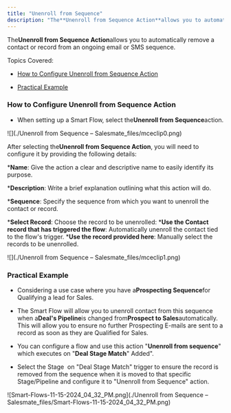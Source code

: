 ```yaml
---
title: "Unenroll from Sequence"
description: "The**Unenroll from Sequence Action**allows you to automatically remove a contact or record from an ongoing email or SMS sequence."
---
```


The**Unenroll from Sequence Action**allows you to automatically remove a contact or record from an ongoing email or SMS sequence.

Topics Covered:


*   [How to Configure Unenroll from Sequence Action](https://support.salesmate.io/hc/en-us/articles/38138278711065-Unenroll-from-Sequence#h_01J8Q35W2R143GTJ3750PTNWFQ)

*   [Practical Example](https://support.salesmate.io/hc/en-us/articles/38138278711065-Unenroll-from-Sequence#h_01J8Q4RSM1NX89S1MSVFPSKKK9)


### How to Configure Unenroll from Sequence Action


*   When setting up a Smart Flow, select the**Unenroll from Sequence**action.

![](./Unenroll from Sequence – Salesmate_files/mceclip0.png)

After selecting the**Unenroll from Sequence Action**, you will need to configure it by providing the following details:


***Name**: Give the action a clear and descriptive name to easily identify its purpose.

***Description**: Write a brief explanation outlining what this action will do.

***Sequence**: Specify the sequence from which you want to unenroll the contact or record.

***Select Record**: Choose the record to be unenrolled:
    ***Use the Contact record that has triggered the flow**: Automatically unenroll the contact tied to the flow's trigger.
    ***Use the record provided here**: Manually select the records to be unenrolled.

![](./Unenroll from Sequence – Salesmate_files/mceclip1.png)


### Practical Example


*   Considering a use case where you have a**Prospecting Sequence**for Qualifying a lead for Sales.

*   The Smart Flow will allow you to unenroll contact from this sequence when a**Deal's Pipeline**is changed from**Prospect to Sales**automatically. This will allow you to ensure no further Prospecting E-mails are sent to a record as soon as they are Qualified for Sales.

*   You can configure a flow and use this action "**Unenroll from sequence**" which executes on "**Deal Stage Match**" Added".

*   Select the Stage  on "Deal Stage Match" trigger to ensure the record is removed from the sequence when it is moved to that specific Stage/Pipeline and configure it to "Unenroll from Sequence" action.

![Smart-Flows-11-15-2024_04_32_PM.png](./Unenroll from Sequence – Salesmate_files/Smart-Flows-11-15-2024_04_32_PM.png)
